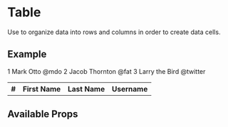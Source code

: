 

<Meta title="Components/Table/Intro" component={Table} />

# Table

Use to organize data into rows and columns in order to create data cells.

## Example

<Canvas>
  <Table>
    <Table.Header>
      <Table.Row>
        <th>#</th>
        <th>First Name</th>
        <th>Last Name</th>
        <th>Username</th>
      </Table.Row>
    </Table.Header>
    <Table.Body>
      <Table.Row>
        <Table.Cell>1</Table.Cell>
        <Table.Cell>Mark</Table.Cell>
        <Table.Cell>Otto</Table.Cell>
        <Table.Cell>@mdo</Table.Cell>
      </Table.Row>
      <Table.Row>
        <Table.Cell>2</Table.Cell>
        <Table.Cell>Jacob</Table.Cell>
        <Table.Cell>Thornton</Table.Cell>
        <Table.Cell>@fat</Table.Cell>
      </Table.Row>
      <Table.Row>
        <Table.Cell>3</Table.Cell>
        <Table.Cell colSpan={2}>Larry the Bird</Table.Cell>
        <Table.Cell>@twitter</Table.Cell>
      </Table.Row>
    </Table.Body>
  </Table>
</Canvas>

## Available Props

<ArgsTable />
